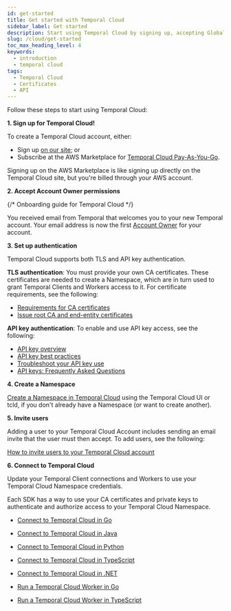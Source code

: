 ```yaml
---
id: get-started
title: Get started with Temporal Cloud
sidebar_label: Get started
description: Start using Temporal Cloud by signing up, accepting Global Admin permissions, setting up CA certificates, creating a Namespace, inviting users, and connecting your Temporal Client and Workers.
slug: /cloud/get-started
toc_max_heading_level: 4
keywords:
  - introduction
  - temporal cloud
tags:
  - Temporal Cloud
  - Certificates
  - API
---
```


Follow these steps to start using Temporal Cloud:

**1. Sign up for Temporal Cloud!**

To create a Temporal Cloud account, either:

 - Sign up [on our site](https://temporal.io/get-cloud); or
 - Subscribe at the AWS Marketplace for [Temporal Cloud Pay-As-You-Go](https://aws.amazon.com/marketplace/pp/prodview-hbcjz7wcl2mvu).

Signing up on the AWS Marketplace is like signing up directly on the Temporal Cloud site, but you're billed through your AWS account.

**2. Accept Account Owner permissions**

{/* Onboarding guide for Temporal Cloud */}

You received email from Temporal that welcomes you to your new Temporal account.
Your email address is now the first [Account Owner](/cloud/users#account-level-roles) for your account.

**3. Set up authentication**

Temporal Cloud supports both TLS and API key authentication.

**TLS authentication**:
You must provide your own CA certificates.
These certificates are needed to create a Namespace, which are in turn used to grant Temporal Clients and Workers access to it.
For certificate requirements, see the following:

- [Requirements for CA certificates](/cloud/certificates#certificate-requirements)
- [Issue root CA and end-entity certificates](/cloud/certificates#issue-certificates)

**API key authentication**: To enable and use API key access, see the following:

- [API key overview](/cloud/api-keys#overview)
- [API key best practices](/cloud/api-keys#best-practices)
- [Troubleshoot your API key use](/cloud/api-keys#troubleshooting)
- [API keys: Frequently Asked Questions](/cloud/api-keys#faqs)

**4. Create a Namespace**

[Create a Namespace in Temporal Cloud](/cloud/namespaces#create-a-namespace) using the Temporal Cloud UI or tcld, if you don't already have a Namespace (or want to create another).

**5. Invite users**

Adding a user to your Temporal Cloud Account includes sending an email invite that the user must then accept.
To add users, see the following:

[How to invite users to your Temporal Cloud account](/cloud/users#invite-users)

**6. Connect to Temporal Cloud**

Update your Temporal Client connections and Workers to use your Temporal Cloud Namespace credentials.

Each SDK has a way to use your CA certificates and private keys to authenticate and authorize access to your Temporal Cloud Namespace.

- [Connect to Temporal Cloud in Go](/develop/go/temporal-clients#connect-to-temporal-cloud)
- [Connect to Temporal Cloud in Java](/develop/java/temporal-clients#connect-to-temporal-cloud)
- [Connect to Temporal Cloud in Python](/develop/python/temporal-clients#connect-to-temporal-cloud)
- [Connect to Temporal Cloud in TypeScript](/develop/typescript/core-application#connect-to-temporal-cloud)
- [Connect to Temporal Cloud in .NET](/develop/dotnet/temporal-client#connect-to-temporal-cloud)

- [Run a Temporal Cloud Worker in Go](/develop/go/core-application#run-a-temporal-cloud-worker)
- [Run a Temporal Cloud Worker in TypeScript](/develop/typescript/core-application#run-a-temporal-cloud-worker)
